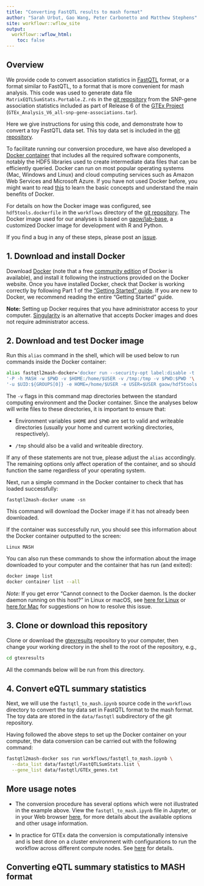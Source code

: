 ```yaml
---
title: "Converting FastQTL results to mash format"
author: "Sarah Urbut, Gao Wang, Peter Carbonetto and Matthew Stephens"
site: workflowr::wflow_site
output:
  workflowr::wflow_html:
    toc: false
---
```


## Overview

We provide code to convert association statistics in
[FastQTL][fastqtl] format, or a format similar to FastQTL, to a format
that is more convenient for mash analysis. This code was used to
generate data file `MatrixEQTLSumStats.Portable.Z.rds` in the
[git repository][gtexresults] from the SNP-gene association statistics
included as part of Release 6 of the [GTEx Project][gtex]
(`GTEx_Analysis_V6_all-snp-gene-associations.tar`).

Here we give instructions for using this code, and demonstrate how to
convert a toy FastQTL data set. This toy data set is included in the
[git repository][gtexresults].

To facilitate running our conversion procedure, we have also developed
a [Docker container][docker-hdf5tools] that includes all the required
software components, notably the HDF5 libraries used to create
intermediate data files that can be efficiently queried. Docker can
run on most popular operating systems (Mac, Windows and Linux) and
cloud computing services such as Amazon Web Services and Microsoft
Azure. If you have not used Docker before, you might want to read
[this][docker-overview] to learn the basic concepts and understand the
main benefits of Docker.

For details on how the Docker image was configured, see
`hdf5tools.dockerfile` in the `workflows` directory of the
[git repository][gtexresults]. The Docker image used for our analyses is
based on [gaow/lab-base][docker-lab-base], a customized Docker image
for development with R and Python.

If you find a bug in any of these steps, please post an
[issue][issues].

## 1. Download and install Docker

Download [Docker][docker-download] (note that a free
[community edition][docker-ce] of Docker is available), and install it
following the instructions provided on the Docker website. Once you
have installed Docker, check that Docker is working correctly by
following Part 1 of the ["Getting Started" guide][docker-getting-started].
If you are new to Docker, we recommend reading the entire "Getting
Started" guide.

**Note:** Setting up Docker requires that you have administrator
access to your computer. [Singularity][singularity] is an
alternative that accepts Docker images and does not require
administrator access.

## 2. Download and test Docker image

Run this `alias` command in the shell, which will be used below to run
commands inside the Docker container:

```bash
alias fastqtl2mash-docker='docker run --security-opt label:disable -t '\
'-P -h MASH -w $PWD -v $HOME:/home/$USER -v /tmp:/tmp -v $PWD:$PWD '\
'-u $UID:${GROUPS[0]} -e HOME=/home/$USER -e USER=$USER gaow/hdf5tools'
```

The `-v` flags in this command map directories between the standard
computing environment and the Docker container. Since the analyses
below will write files to these directories, it is important to ensure
that:

  + Environment variables `$HOME` and `$PWD` are set to valid and
    writeable directories (usually your home and current working
    directories, respectively).

  + `/tmp` should also be a valid and writeable directory.

If any of these statements are not true, please adjust the `alias`
accordingly. The remaining options only affect operation of the
container, and so should function the same regardless of your operating
system.

Next, run a simple command in the Docker container to check that has
loaded successfully:

```
fastqtl2mash-docker uname -sn
```

This command will download the Docker image if it has not already been
downloaded.

If the container was successfully run, you should see this information
about the Docker container outputted to the screen:

```
Linux MASH
```

You can also run these commands to show the information about the
image downloaded to your computer and the container that has run
(and exited):

```bash
docker image list
docker container list --all
```

*Note:* If you get error "Cannot connect to the Docker daemon. Is the
docker daemon running on this host?" in Linux or macOS, see
[here for Linux][docker-daemon-linux]
or [here for Mac][docker-daemon-mac] for
suggestions on how to resolve this issue.

## 3. Clone or download this repository

Clone or download the [gtexresults][gtexresults] repository to your
computer, then change your working directory in the shell to the root
of the repository, e.g.,

```bash
cd gtexresults
```

All the commands below will be run from this directory.

## 4. Convert eQTL summary statistics

Next, we will use the `fastqtl_to_mash.ipynb` source code in the
`workflows` directory to convert the toy data set in FastQTL format to
the mash format. The toy data are stored in the `data/fastqtl`
subdirectory of the git repository.

Having followed the above steps to set up the Docker container on your
computer, the data conversion can be carried out with the following
command:

```bash
fastqtl2mash-docker sos run workflows/fastqtl_to_mash.ipynb \
  --data_list data/fastqtl/FastQTLSumStats.list \
  --gene_list data/fastqtl/GTEx_genes.txt
```

## More usage notes

+ The conversion procedure has several options which were not
illustrated in the example above. View the `fastqtl_to_mash.ipynb`
file in Jupyter, or in your Web browser
[here][fastqtl2mash-notebook], for more details about the available
options and other usage information.

+ In practice for GTEx data the conversion is computationally intensive
and is best done on a cluster environment with configurations to run
the workflow across different compute nodes. See
[here][sos-cluster-info] for details.

## Converting eQTL summary statistics to MASH format

[gtex]: http://gtexportal.org
[gtexresults]: https://github.com/stephenslab/gtexresults
[issues]: https://github.com/stephenslab/gtexresults/issues
[fastqtl]: http://fastqtl.sourceforge.net
[docker-lab-base]: https://hub.docker.com/r/gaow/lab-base
[docker-overview]: https://docs.docker.com/engine/docker-overview
[docker-download]: https://docs.docker.com/install
[docker-ce]: https://www.docker.com/community-edition
[docker-getting-started]: https://docs.docker.com/get-started
[docker-hdf5tools]: https://hub.docker.com/r/gaow/hdf5tools
[singularity]: https://singularity.lbl.gov/docs-docker
[docker-daemon-linux]: https://askubuntu.com/questions/477551/how-can-i-use-docker-without-sudo
[docker-daemon-mac]: https://github.com/wodby/docker4drupal/issues/15
[sos-cluster-info]: https://vatlab.github.io/sos-docs/doc/documentation/Remote_Execution.html
[fastqtl2mash-notebook]: https://github.com/stephenslab/gtexresults/blob/master/workflows/fastqtl_to_mash.ipynb
